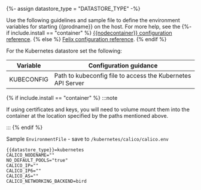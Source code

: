 
{%- assign datastore_type = "DATASTORE_TYPE" -%}

Use the following guidelines and sample file to define the environment variables for starting {{prodname}} on the host. For more help, see the 
{%- if include.install == "container" %}
 [{{nodecontainer}} configuration reference](../../reference/node/configuration.mdx).
{% else %}
 [Felix configuration reference](../../reference/felix/configuration.mdx).
{% endif %}

For the Kubernetes datastore set the following:

| Variable | Configuration guidance |
|----------|------------------------|
| KUBECONFIG | Path to kubeconfig file to access the Kubernetes API Server |

{% if include.install == "container" %}
:::note

If using certificates and keys, you will need to volume mount them into the container at the location specified by the paths mentioned above.

:::
{% endif %}

Sample `EnvironmentFile` - save to `/kubernetes/calico/calico.env`

```shell
{{datastore_type}}=kubernetes
CALICO_NODENAME=""
NO_DEFAULT_POOLS="true"
CALICO_IP=""
CALICO_IP6=""
CALICO_AS=""
CALICO_NETWORKING_BACKEND=bird
```

